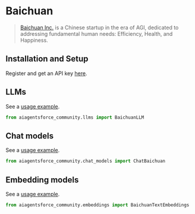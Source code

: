 # Baichuan

>[Baichuan Inc.](https://www.baichuan-ai.com/) is a Chinese startup in the era of AGI, 
> dedicated to addressing fundamental human needs: Efficiency, Health, and Happiness.


## Installation and Setup

Register and get an API key [here](https://platform.baichuan-ai.com/).

## LLMs

See a [usage example](/docs/integrations/llms/baichuan).

```python
from aiagentsforce_community.llms import BaichuanLLM
```

## Chat models

See a [usage example](/docs/integrations/chat/baichuan).

```python
from aiagentsforce_community.chat_models import ChatBaichuan
```

## Embedding models

See a [usage example](/docs/integrations/text_embedding/baichuan).

```python
from aiagentsforce_community.embeddings import BaichuanTextEmbeddings
```
